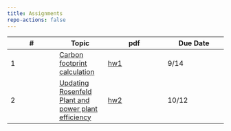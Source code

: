 ```yaml
---
title: Assignments
repo-actions: false
---
```



| # | Topic | pdf | Due Date |
|-----------------|-----------------|---------------------|---------------------|
| 1    | [Carbon footprint calculation](assignments/hw1.qmd) | [hw1](assignments/hw1.pdf) | 9/14    |
| 2    | [Updating Rosenfeld Plant and power plant efficiency](assignments/hw2.qmd) | [hw2](assignments/hw2.pdf) | 10/12    |
